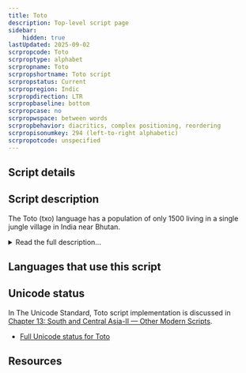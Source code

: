 ```yaml
---
title: Toto
description: Top-level script page
sidebar:
    hidden: true
lastUpdated: 2025-09-02
scrpropcode: Toto
scrproptype: alphabet
scrpropname: Toto
scrpropshortname: Toto script
scrpropstatus: Current
scrpropregion: Indic
scrpropdirection: LTR
scrpropbaseline: bottom
scrpropcase: no
scrpropwspace: between words
scrpropbehavior: diacritics, complex positioning, reordering
scrpropisonumkey: 294 (left-to-right alphabetic)
scrpropotcode: unspecified
---
```



## Script details

<ScriptDetails />

## Script description

The Toto (txo) language has a population of only 1500 living in a single jungle village in India near Bhutan.

<details>
<summary>Read the full description...</summary>The script for Toto was designed by Dhaniram Toto who is an elder in the Toto community. The script was officially launched in the community on 22nd May 2015. 

The script supports the 30 phonemes found in the language.

####  Tone

Tone is only used when the lack of it would confuse two words (the same could be said of vowel length). When tone is used it can either be rising or falling, and it is pronounced across the entire word (or phrase) - most easily heard in the final syllable. Tone is carried in the lexical stem but generally heard most in the suffix morphemes. A character for rising tone is included in the script. Falling tone is not marked. The tone marker appears only on vowels, and it is currently placed on the first vowel of the stem.

####  Vowel Length

Another [supra-segmental](/reference/glossary#supraseg) that is only used when required for contrast is vowel length. Vowel length is indicated by doubling the vowels.

Some words have a vowel sound that is repeated with a very short gap between. In these words an apostrophe ( ’ ) is used between the vowels. It is recommended that implementations use U+02BC MODIFIER LETTER APOSTROPHE to represent this.

####  Breathiness

Breathiness is only marked on vowels. Front vowels all have contrasting breathy versions, but not back vowels. Mid and close front vowels also have rounded versions that contrast.

####  Diphthongs

There is some debate about whether there are diphthongs in the language. In the Toto script they are not written.

####  Digits

There are currently no script-specific digits. A column including 10 free slots may be needed in the future if the community decides to encode script-specific digits.

####  Punctuation

Latin script punctuation is currently being used with the Toto script. An apostrophe is also used to mark a glottal.
</details>

## Languages that use this script

<WsList script='Toto' wsMax='5' />

## Unicode status

In The Unicode Standard, Toto script implementation is discussed in [Chapter 13: South and Central Asia-II — Other Modern Scripts](https://www.unicode.org/versions/latest/core-spec/chapter-13/#G50178).

- [Full Unicode status for Toto](/scrlang/unicode/toto-unicode)



## Resources

<ScriptResources detailSummary='seemore' />

